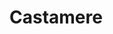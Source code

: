 
# Castamere
<ProjectDetails
  floatRight
  region="Westerlands"
  house="House Reyne"
  type="Ruin"
  status="Completed"
  warp="/warp castamere"
  projectLead="tsarkaiser84"
  dateStarted="2016-04-19T07:00:00+00:00"
  dateCompleted="2016-04-19T07:00:00+00:00"
/>

